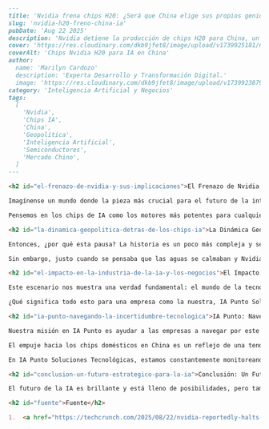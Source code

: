 ```markdown
---
title: 'Nvidia frena chips H20: ¿Será que China elige sus propios genios de IA?'
slug: 'nvidia-h20-freno-china-ia'
pubDate: 'Aug 22 2025'
description: 'Nvidia detiene la producción de chips H20 para China, un giro que impulsa la autosuficiencia tecnológica china y obliga a las empresas de IA a adaptarse a un panorama geopolítico cambiante.'
cover: 'https://res.cloudinary.com/dkb9jfet8/image/upload/v1739925181/nvidia-h20-chips_cover.jpg' 
coverAlt: 'Chips Nvidia H20 para IA en China'
author:
  name: 'Marilyn Cardozo'
  description: 'Experta Desarrollo y Transformación Digital.'
  image: 'https://res.cloudinary.com/dkb9jfet8/image/upload/v1739923879/marilyn_s2mi4a.png'
category: 'Inteligencia Artificial y Negocios'
tags:
  [
    'Nvidia',
    'Chips IA',
    'China',
    'Geopolítica',
    'Inteligencia Artificial',
    'Semiconductores',
    'Mercado Chino',
  ]
---

<h2 id="el-frenazo-de-nvidia-y-sus-implicaciones">El Frenazo de Nvidia y sus Implicaciones</h2>

Imagínense un mundo donde la pieza más crucial para el futuro de la inteligencia artificial, el "cerebro" que hace posible todo, de repente frena su producción. Esa es la noticia que ha estado rondando el universo tecnológico: Nvidia, un gigante en la fabricación de chips de IA, supuestamente ha puesto en pausa la producción de sus chips H20, destinados específicamente al mercado chino. Es una noticia que, a primera vista, puede sonar técnica, pero que tiene implicaciones enormes para todos nosotros y para el rumbo que tomará la inteligencia artificial en los próximos años.

Pensemos en los chips de IA como los motores más potentes para cualquier proyecto de inteligencia artificial, desde el desarrollo de chatbots inteligentes hasta la automatización de procesos complejos o el avance en la investigación científica. Nvidia ha sido, durante mucho tiempo, el líder indiscutible en este campo, proporcionando la potencia necesaria para que la IA florezca. Sus chips son como el corazón de las computadoras que aprenden, piensan y resuelven problemas a velocidades asombrosas.

<h2 id="la-dinamica-geopolitica-detras-de-los-chips-ia">La Dinámica Geopolítica Detrás de los Chips IA</h2>

Entonces, ¿por qué esta pausa? La historia es un poco más compleja y se remonta a la dinámica global en torno a la tecnología. Hace un tiempo, las restricciones impuestas por Estados Unidos buscaron limitar el acceso de China a chips de IA de alta gama, con el objetivo de controlar la ventaja tecnológica. Como respuesta, Nvidia diseñó chips como el H20, que, aunque potentes, se ajustaban a esas restricciones, permitiéndoles seguir operando en el vasto mercado chino. Parecía una solución inteligente, un puente entre las regulaciones y la necesidad de tecnología avanzada.

Sin embargo, justo cuando se pensaba que las aguas se calmaban y Nvidia obtenía el visto bueno para vender estos chips en China, ha surgido un nuevo giro. Beijing, la capital china, ha estado incentivando a sus propias empresas a optar por chips fabricados a nivel nacional. Es una estrategia de autosuficiencia, una apuesta por el desarrollo local que busca reducir la dependencia de proveedores extranjeros. Esto no solo es una cuestión de economía, sino también de soberanía tecnológica. Imaginen la inversión y el esfuerzo que implica construir una industria de chips desde cero, pero es un camino que muchos países están empezando a explorar seriamente.

<h2 id="el-impacto-en-la-industria-de-la-ia-y-los-negocios">El Impacto en la Industria de la IA y los Negocios</h2>

Este escenario nos muestra una verdad fundamental: el mundo de la tecnología está intrínsecamente ligado a la geopolítica. Las decisiones que se toman en los despachos gubernamentales pueden tener un impacto directo y profundo en la velocidad con la que avanza la inteligencia artificial, en la disponibilidad de sus herramientas y en la competitividad global. Para empresas que dependen de esta tecnología, como muchas de las que están innovando en IA hoy en día, la estabilidad en la cadena de suministro y la disponibilidad de hardware son tan cruciales como el propio talento de sus ingenieros.

¿Qué significa todo esto para una empresa como la nuestra, IA Punto Soluciones Tecnológicas, o para cualquier negocio que desee integrar la IA en sus operaciones? Significa que la flexibilidad y la visión a largo plazo son más importantes que nunca. No podemos darnos el lujo de depender de una única fuente de hardware o de un mercado sin considerar los posibles cambios. En IA Punto, entendemos que, aunque los chips son fundamentales, la verdadera magia reside en la estrategia, el software y la integración inteligente.

<h2 id="ia-punto-navegando-la-incertidumbre-tecnologica">IA Punto: Navegando la Incertidumbre Tecnológica</h2>

Nuestra misión en IA Punto es ayudar a las empresas a navegar por este panorama complejo, ofreciendo soluciones de inteligencia artificial que no solo son potentes y eficientes hoy, sino que también son adaptables y resilientes ante los cambios del mañana. Sabemos que la base del hardware puede ser movediza, por eso nos enfocamos en crear sistemas robustos, que puedan funcionar eficazmente con diferentes arquitecturas y que estén diseñados para evolucionar. Esto significa pensar más allá del chip individual y concentrarse en la arquitectura de la solución completa, en la optimización de los algoritmos y en la facilidad de implementación.

El empuje hacia los chips domésticos en China es un reflejo de una tendencia global hacia la descentralización de la producción tecnológica. Esto podría llevar a una mayor diversidad de opciones de hardware a largo plazo, lo que, a su vez, fomentaría una competencia más sana y nuevas innovaciones. Pero, en el corto plazo, presenta desafíos. Las empresas deberán ser más estratégicas en la selección de sus proveedores y en la planificación de sus infraestructuras de IA.

En IA Punto Soluciones Tecnológicas, estamos constantemente monitoreando estas tendencias. Nuestro equipo de expertos está preparado para asesorar a su empresa, no solo sobre las mejores herramientas de IA disponibles, sino también sobre cómo construir una estrategia tecnológica que sea a prueba de futuro, que minimice los riesgos asociados a la volatilidad del mercado de hardware y que maximice el potencial de la inteligencia artificial para su negocio. Al final del día, lo que importa es cómo la IA puede resolver sus problemas y crear nuevas oportunidades, y eso es algo que no debería detenerse por una pausa en la producción de chips.

<h2 id="conclusion-un-futuro-estrategico-para-la-ia">Conclusión: Un Futuro Estratégico para la IA</h2>

El futuro de la IA es brillante y está lleno de posibilidades, pero también requiere una navegación inteligente y estratégica. Estamos aquí para ser su brújula en ese viaje.

<h2 id="fuente">Fuente</h2>

1.  <a href="https://techcrunch.com/2025/08/22/nvidia-reportedly-halts-production-on-its-h20-ai-chips/" target="_blank" rel="noopener noreferrer">TechCrunch: Nvidia reportedly halts production on its H20 AI chips</a>
```